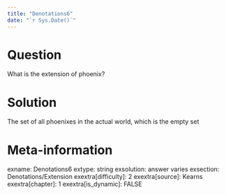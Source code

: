 ```yaml
---
title: "Denotations6"
date: "`r Sys.Date()`"
---
```


Question
========
What is the extension of phoenix?


Solution
========
The set of all phoenixes in the actual world, which is the empty set


Meta-information
================
exname: Denotations6
extype: string
exsolution: answer varies
exsection: Denotations/Extension
exextra[difficulty]: 2
exextra[source]: Kearns
exextra[chapter]: 1
exextra[is_dynamic]: FALSE

